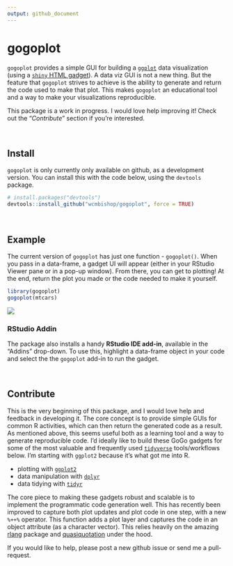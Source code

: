 ```yaml
---
output: github_document
---
```


# gogoplot

`gogoplot` provides a simple GUI for building a [`ggplot`](http://ggplot2.tidyverse.org) data visualization (using a [`shiny` HTML gadget](https://shiny.rstudio.com/articles/gadgets.html)). A data viz GUI is not a new thing. But the feature that `gogoplot` strives to achieve is the ability to generate and return the code used to make that plot. This makes `gogoplot` an educational tool and a way to make your visualizations reproducible. 

This package is a work in progress. I would love help improving it! Check out the "*Contribute*" section if you're interested.

<br>

## Install
`gogoplot` is only currently only available on github, as a development version. You can install this with the code below, using the `devtools` package.

```r
# install.packages("devtools")
devtools::install_github("wcmbishop/gogoplot", force = TRUE)
```

<br>

## Example

The current version of `gogoplot` has just one function - `gogoplot()`. When you pass in a data-frame, a gadget UI will appear (either in your RStudio Viewer pane or in a pop-up window). From there, you can get to plotting! At the end, return the plot you made or the code needed to make it yourself.

```r
library(gogoplot)
gogoplot(mtcars)
```
![](images/gogoplot.png)

### RStudio Addin
The package also installs a handy **RStudio IDE add-in**, available in the "Addins" drop-down. To use this, highlight a data-frame object in your code and select the the `gogoplot` add-in to run the gadget. 

<br>

## Contribute
This is the very beginning of this package, and I would love help and feedback in developing it. The core concept is to provide simple GUIs for common R activities, which can then return the generated code as a result. As mentioned above, this seems useful both as a learning tool and a way to generate reproducible code. I'd ideally like to build these GoGo gadgets for some of the most valuable and frequently used [`tidyverse`](https://www.tidyverse.org) tools/workflows below. I'm starting with `ggplot2` because it's what got me into R. 

* plotting with [`ggplot2`](http://ggplot2.tidyverse.org)
* data manipulation with [`dplyr`](http://dplyr.tidyverse.org)
* data tidying with [`tidyr`](http://tidyr.tidyverse.org)

The core piece to making these gadgets robust and scalable is to implement the programmatic code generation well. This has recently been improved to capture both plot updates and plot code in one step, with a new `%++%` operator. This function adds a plot layer and captures the code in an object attribute (as a character vector). This relies heavily on the amazing [rlang](http://rlang.tidyverse.org) package and [quasiquotation](http://dplyr.tidyverse.org/articles/programming.html#quasiquotation) under the hood.

If you would like to help, please post a new github issue or send me a pull-request.
